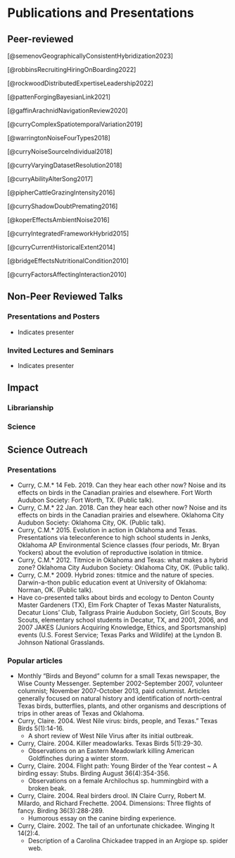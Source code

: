 # Publications and Presentations

## Peer-reviewed {#sec-peer}

[@semenovGeographicallyConsistentHybridization2023]

[@robbinsRecruitingHiringOnBoarding2022]

[@rockwoodDistributedExpertiseLeadership2022]

[@pattenForgingBayesianLink2021]

[@gaffinArachnidNavigationReview2020]

[@curryComplexSpatiotemporalVariation2019]

[@warringtonNoiseFourTypes2018]

[@curryNoiseSourceIndividual2018]

[@curryVaryingDatasetResolution2018]

[@curryAbilityAlterSong2017]

[@pipherCattleGrazingIntensity2016]

[@curryShadowDoubtPremating2016]

[@koperEffectsAmbientNoise2016]

[@curryIntegratedFrameworkHybrid2015]

[@curryCurrentHistoricalExtent2014]

[@bridgeEffectsNutritionalCondition2010]

[@curryFactorsAffectingInteraction2010]

## Non-Peer Reviewed Talks

### Presentations and Posters

-   Indicates presenter

### Invited Lectures and Seminars

-   Indicates presenter

## Impact

### Librarianship

### Science


## Science Outreach

### Presentations
- Curry, C.M.\* 14 Feb. 2019. Can they hear each other now? Noise and its effects on birds in the Canadian prairies and elsewhere. Fort Worth Audubon Society: Fort Worth, TX. (Public talk).
- Curry, C.M.\* 22 Jan. 2018. Can they hear each other now? Noise and its effects on birds in the Canadian prairies and elsewhere. Oklahoma City Audubon Society: Oklahoma City, OK. (Public talk).
- Curry, C.M.\* 2015. Evolution in action in Oklahoma and Texas. Presentations via teleconference to high school students in Jenks, Oklahoma AP Environmental Science classes (four periods, Mr. Bryan Yockers) about the evolution of reproductive isolation in titmice.
- Curry, C.M.\* 2012. Titmice in Oklahoma and Texas: what makes a hybrid zone? Oklahoma City Audubon Society: Oklahoma City, OK. (Public talk).
- Curry, C.M.\* 2009. Hybrid zones: titmice and the nature of species. Darwin-a-thon public education event at University of Oklahoma: Norman, OK. (Public talk). 
- Have co-presented talks about birds and ecology to Denton County Master Gardeners (TX), Elm Fork Chapter of Texas Master Naturalists, Decatur Lions’ Club, Tallgrass Prairie Audubon Society, Girl Scouts, Boy Scouts, elementary school students in Decatur, TX, and 2001, 2006, and 2007 JAKES (Juniors Acquiring Knowledge, Ethics, and Sportsmanship) events (U.S. Forest Service; Texas Parks and Wildlife) at the Lyndon B. Johnson National Grasslands. 


### Popular articles

- Monthly “Birds and Beyond” column for a small Texas newspaper, the Wise County Messenger. September 2002-September 2007, volunteer columnist; November 2007-October 2013, paid columnist. Articles generally focused on natural history and identification of north-central Texas birds, butterflies, plants, and other organisms and descriptions of trips in other areas of Texas and Oklahoma. 
- Curry, Claire. 2004. West Nile virus: birds, people, and Texas.” Texas Birds 5(1):14-16.
  - A short review of West Nile Virus after its initial outbreak. 
- Curry, Claire. 2004. Killer meadowlarks. Texas Birds 5(1):29-30. 
  - Observations on an Eastern Meadowlark killing American Goldfinches during a winter storm. 
- Curry, Claire. 2004. Flight path: Young Birder of the Year contest \~ A birding essay: Stubs. Birding August 36(4):354-356.
  - Observations on a female Archilochus sp. hummingbird with a broken beak. 
- Curry, Claire. 2004. Real birders drool. IN Claire Curry, Robert M. Milardo, and Richard Frechette. 2004. Dimensions: Three flights of fancy. Birding 36(3):288-289.
  - Humorous essay on the canine birding experience. 
- Curry, Claire. 2002. The tail of an unfortunate chickadee. Winging It 14(2):4.
  - Description of a Carolina Chickadee trapped in an Argiope sp. spider web.
